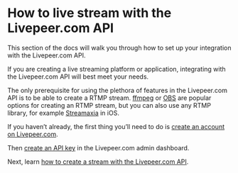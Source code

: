 
<DocsLayout title="How to live stream - Livepeer.com" description="How to live stream with the Livepeer.com API">

# How to live stream with the Livepeer.com API

This section of the docs will walk you through how to set up your integration
with the Livepeer.com API.

If you are creating a live streaming platform or application, integrating with
the Livepeer.com API will best meet your needs.

The only prerequisite for using the plethora of features in the Livepeer.com API
is to be able to create a RTMP stream. [ffmpeg](https://ffmpeg.org/) or
[OBS](https://obsproject.com/) are popular options for creating an RTMP stream,
but you can also use any RTMP library, for example
[Streamaxia](https://www.streamaxia.com/) in iOS.

If you haven’t already, the first thing you’ll need to do is
[create an account on Livepeer.com](/docs/guides/account/create-an-account).

Then [create an API key](/docs/guides/api-keys/create-an-api-key) in the
Livepeer.com admin dashboard.

Next, learn
[how to create a stream with the Livepeer.com API](/docs/guides/api/create-a-stream).

</DocsLayout>

